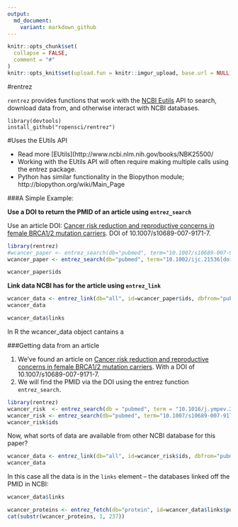 ```yaml
---
output:
  md_document:
    variant: markdown_github
---
```


```r
knitr::opts_chunk$set(
  collapse = FALSE,
  comment = "#"
)
knitr::opts_knit$set(upload.fun = knitr::imgur_upload, base.url = NULL)  

```

#rentrez

`rentrez` provides functions that work with the [NCBI Eutils](http://www.ncbi.nlm.nih.gov/books/NBK25500/)
API to search, download data from, and otherwise interact with NCBI databases.

```
library(devtools)
install_github("ropensci/rentrez")
```

#Uses the EUtils API

* Read more [EUtils](http://www.ncbi.nlm.nih.gov/books/NBK25500/
* Working with the EUtils API will often require making multiple calls using the entrez package.
* Python has similar functionality in the Biopython module; http://biopython.org/wiki/Main_Page

###A Simple Example:

**Use a DOI to return the PMID of an article using `entrez_search`** 

Use an article DOI: 
[Cancer risk reduction and reproductive concerns in female BRCA1/2 mutation carriers](http://dx.doi.org/10.1007/s10689-007-9171-7). DOI of 10.1007/s10689-007-9171-7. 

```r
library(rentrez)
#wcancer_paper <- entrez_search(db="pubmed", term="10.1007/s10689-007-9171-7[doi]")
wcancer_paper <- entrez_search(db="pubmed", term="10.1002/ijc.21536[doi]")

wcancer_paper$ids
```

**Link   data NCBI has for the article using `entrez_link`** 

```r
wcancer_data <- entrez_link(db="all", id=wcancer_paper$ids, dbfrom="pubmed")
wcancer_data
```
```r
wcancer_data$links
```
In R the wcancer_data object cantains a


###Getting data from an article

1. We've found an article on [Cancer risk reduction and reproductive concerns in female BRCA1/2 mutation carriers](http://dx.doi.org/10.1007/s10689-007-9171-7). With a DOI of 10.1007/s10689-007-9171-7. 
2. We will find the PMID via the DOI using the entrez function `entrez_search`.

```r
library(rentrez)
wcancer_risk  <- entrez_search(db = "pubmed", term = "10.1016/j.ympev.2010.07.013[doi]")
wcancer_risk <- entrez_search(db="pubmed", term="10.1007/s10689-007-9171-7[doi]")
wcancer_risk$ids
```

Now, what sorts of data are available from other NCBI database for this paper?

```r
wcancer_data <- entrez_link(db="all", id=wcancer_risk$ids, dbfrom="pubmed")
wcancer_data
```
In this case all the data is in the `links` element -- the databases linked off the PMID in NCBI:

```r
wcancer_data$links
```

```r
wcancer_proteins <- entrez_fetch(db="protein", id=wcancer_data$links$pubmed_gene, rettype="fasta")
cat(substr(wcancer_proteins, 1, 237))
```


